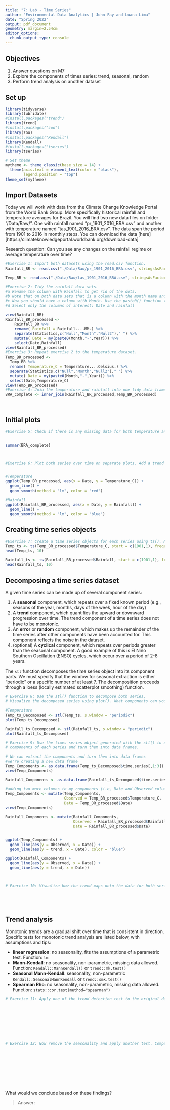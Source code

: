 ```yaml
---
title: "7: Lab - Time Series"
author: "Environmental Data Analytics | John Fay and Luana Lima"
date: "Spring 2022"
output: pdf_document
geometry: margin=2.54cm
editor_options: 
  chunk_output_type: console
---
```


## Objectives
1. Answer questions on M7
2. Explore the components of times series: trend, seasonal, random
3. Perform trend analysis on another dataset

## Set up

```r

library(tidyverse)
library(lubridate)
#install.packages("trend")
library(trend)
#install.packages("zoo")
library(zoo)
#install.packages("Kendall")
library(Kendall)
#install.packages("tseries")
library(tseries)

# Set theme
mytheme <- theme_classic(base_size = 14) +
  theme(axis.text = element_text(color = "black"), 
        legend.position = "top")
theme_set(mytheme)
```

## Import Datasets

Today we will work with data from the Climate Change Knowledge Portal from the World Bank Group. More specifically historical rainfall and temperature averages for Brazil. You will find two new data files on folder "/Data/Raw/". One with rainfall named "pr_1901_2016_BRA.csv" and another with temperature named "tas_1901_2016_BRA.csv". The data span the period from 1901 to 2016 in monthly steps. You can download the data [here][https://climateknowledgeportal.worldbank.org/download-data]

Research question: Can you see any changes on the rainfall regime or average temperature over time?

```r
#Exercise 1: Import both datasets using the read.csv function.
Rainfall_BR <- read.csv("./Data/Raw/pr_1901_2016_BRA.csv", stringsAsFactors = TRUE)

Temp_BR <- read.csv("./Data/Raw/tas_1901_2016_BRA.csv", stringsAsFactors = TRUE)

#Exercise 2: Tidy the rainfall data sets.
#a Rename the column with Rainfall to get rid of the dots.
#b Note that on both data sets that is a column with the month name and average. Convert it to a Month column by separating the string, i.e., month in one column and the word "Average" on another. Hint: use the separate() function in the pipe.
#c Now you should have a column with Month. Use the paste0() function to paste month and year together and create a date object.
#d Select only the columns of interest: Date and rainfall

view(Rainfall_BR)
Rainfall_BR_processed <-
    Rainfall_BR %>% 
    rename( Rainfall = Rainfall....MM.) %>% 
    separate(Statistics,c("Null","Month","Null2")," ") %>% 
    mutate( Date = my(paste0(Month,"-",Year))) %>% 
    select(Date,Rainfall)
view(Rainfall_BR_processed)
#Exercise 3: Repeat exercise 2 to the temperature dataset.
Temp_BR_processed <-
  Temp_BR %>% 
  rename( Temperature_C = Temperature....Celsius.) %>% 
  separate(Statistics,c("Null","Month","Null2")," ") %>% 
  mutate( Date = my(paste0(Month,"-",Year))) %>% 
  select(Date,Temperature_C)  
view(Temp_BR_processed)
#Exercise 4: Join the temperature and rainfall into one tidy data frame with 3 columns: Date, Rainfall and Temperature.
BRA_complete <- inner_join(Rainfall_BR_processed,Temp_BR_processed)
  
           
```


## Initial plots

```r

#Exercise 5: Check if there is any missing data for both temperature and rainfall series.


summar(BRA_complete)



#Exercise 6: Plot both series over time on separate plots. Add a trend line using geom_smooth(). Can you say something about the trend just by visualizing the data?


#Temperature
ggplot(Temp_BR_processed, aes(x = Date, y = Temperature_C)) +
  geom_line() +
  geom_smooth(method = "lm", color = "red")

#Rainfall
ggplot(Rainfall_BR_processed, aes(x = Date, y = Rainfall)) +
  geom_line() +
  geom_smooth(method = "lm", color = "blue") 


```

## Creating time series objects

```r
#Exercise 7: Create a time series objects for each series using ts(). Make sure you specify the starting point and frequency.
Temp_ts <- ts(Temp_BR_processed$Temperature_C, start = c(1901,1), frequency = 12)
head(Temp_ts, 10)

Rainfall_ts <- ts(Rainfall_BR_processed$Rainfall, start = c(1901,1), frequency = 12)
head(Rainfall_ts, 10)

```


## Decomposing a time series dataset

A given time series can be made up of several component series: 

1. A **seasonal** component, which repeats over a fixed known period (e.g., seasons of the year, months, days of the week, hour of the day)
2. A **trend** component, which quantifies the upward or downward progression over time. The trend component of a time series does not have to be monotonic.
3. An **error** or **random** component, which makes up the remainder of the time series after other components have been accounted for. This component reflects the noise in the dataset. 
4. (optional) A **cyclical** component, which repeats over periods greater than the seasonal component. A good example of this is El Niño Southern Oscillation (ENSO) cycles, which occur over a period of 2-8 years.


The `stl` function decomposes the time series object into its component parts. We must specify that the window for seasonal extraction is either "periodic" or a specific number of at least 7. The decomposition proceeds through a loess (locally estimated scatterplot smoothing) function.

```r

# Exercise 8: Use the stl() function to decompose both series. 
# Visualize the decomposed series using plot(). What components can you identify?

#Temperature
Temp_ts_Decomposed <- stl(Temp_ts, s.window = "periodic")
plot(Temp_ts_Decomposed)

Rainfall_ts_Decomposed <- stl(Rainfall_ts, s.window = "periodic")
plot(Rainfall_ts_Decomposed)

# Exercise 9: Use the times series object generated with the stl() to extract the 
# components of each series and turn them into data frames.

# We can extract the components and turn them into data frames
#we're creating a new data frame
Temp_Components <- as.data.frame(Temp_ts_Decomposed$time.series[,1:3])
view(Temp_Components)

Rainfall_Components <- as.data.frame(Rainfall_ts_Decomposed$time.series[,1:3])

#adding two more columns to my components (i.e, Date and Observed columns)
Temp_Components <- mutate(Temp_Components,
                          Observed = Temp_BR_processed$Temperature_C,
                          Date = Temp_BR_processed$Date)
view(Temp_Components)

Rainfall_Components <- mutate(Rainfall_Components,
                              Observed = Rainfall_BR_processed$Rainfall,
                              Date = Rainfall_BR_processed$Date)


ggplot(Temp_Components) +
  geom_line(aes(y = Observed, x = Date)) +
  geom_line(aes(y = trend, x = Date), color = "blue") 

ggplot(Rainfall_Components) +
  geom_line(aes(y = Observed, x = Date)) +
  geom_line(aes(y = trend, x = Date))
  


# Exercise 10: Visualize how the trend maps onto the data for both series






```


## Trend analysis

Monotonic trends are a gradual shift over time that is consistent in direction. Specific tests for monotonic trend analysis are listed below, with assumptions and tips: 

* **linear regression**: no seasonality, fits the assumptions of a parametric test. Function: `lm`
* **Mann-Kendall**: no seasonality, non-parametric, missing data allowed. Function: `Kendall::MannKendall()` or `trend::mk.test()`
* **Seasonal Mann-Kendall**: seasonality, non-parametric `Kendall::SeasonalMannKendall` or `trend::smk.test()`
* **Spearman Rho**: no seasonality, non-parametric, missing data allowed. Function: `stats::cor.test(method="spearman")`


```r

# Exercise 11: Apply one of the trend detection test to the original data set. Remember that the data has seasonal component, which test can be applied in this case?









# Exercise 12: Now remove the seasonality and apply another test. Compare the results with what you obtained on Exercise 9.











```

What would we conclude based on these findings? 

> Answer:


